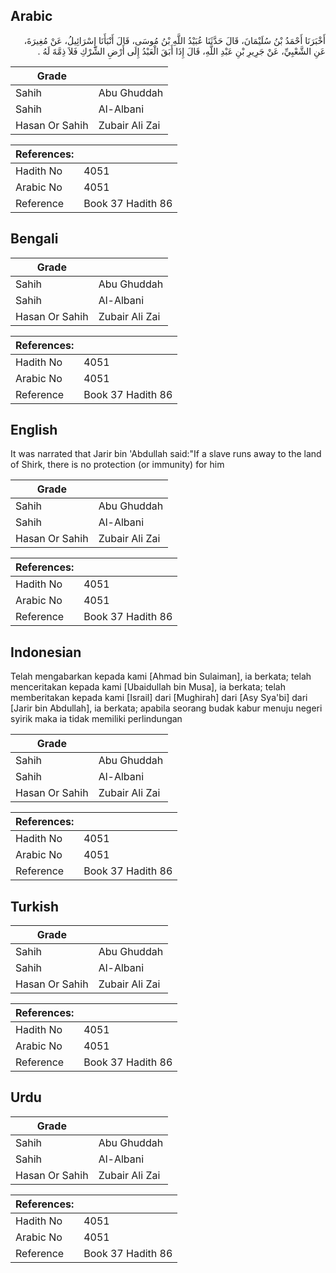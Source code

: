 ## Arabic


<div dir="rtl" lang="ar" style={{fontSize:'larger',backgroundColor:'#f8f9fa',padding:20}}>
أَخْبَرَنَا أَحْمَدُ بْنُ سُلَيْمَانَ، قَالَ حَدَّثَنَا عُبَيْدُ اللَّهِ بْنُ مُوسَى، قَالَ أَنْبَأَنَا إِسْرَائِيلُ، عَنْ مُغِيرَةَ، عَنِ الشَّعْبِيِّ، عَنْ جَرِيرِ بْنِ عَبْدِ اللَّهِ، قَالَ إِذَا أَبَقَ الْعَبْدُ إِلَى أَرْضِ الشِّرْكِ فَلاَ ذِمَّةَ لَهُ ‏.‏
</div>
<div style={{backgroundColor:'#f8f9fa',padding:20, marginBottom: 10}}><table> <thead> <tr> <th>Grade</th> <th></th> </tr> </thead> <tbody> <tr><td>Sahih</td><td>Abu Ghuddah</td></tr><tr><td>Sahih</td><td>Al-Albani</td></tr><tr><td>Hasan Or Sahih</td><td>Zubair Ali Zai</td></tr></tbody></table><table> <thead> <tr> <th>References:</th> <th></th> </tr> </thead> <tbody><tr><td>Hadith No</td><td>4051</td></tr><tr><td>Arabic No</td><td>4051</td></tr><tr><td>Reference</td><td>Book 37 Hadith 86</td></tr></tbody></table></div>

## Bengali


<div dir="ltr" lang="bn" style={{fontSize:'larger',backgroundColor:'#f8f9fa',padding:20}}>

</div>
<div style={{backgroundColor:'#f8f9fa',padding:20, marginBottom: 10}}><table> <thead> <tr> <th>Grade</th> <th></th> </tr> </thead> <tbody> <tr><td>Sahih</td><td>Abu Ghuddah</td></tr><tr><td>Sahih</td><td>Al-Albani</td></tr><tr><td>Hasan Or Sahih</td><td>Zubair Ali Zai</td></tr></tbody></table><table> <thead> <tr> <th>References:</th> <th></th> </tr> </thead> <tbody><tr><td>Hadith No</td><td>4051</td></tr><tr><td>Arabic No</td><td>4051</td></tr><tr><td>Reference</td><td>Book 37 Hadith 86</td></tr></tbody></table></div>

## English


<div dir="ltr" lang="en" style={{fontSize:'larger',backgroundColor:'#f8f9fa',padding:20}}>
It was narrated that Jarir bin 'Abdullah said:"If a slave runs away to the land of Shirk, there is no protection (or immunity) for him
</div>
<div style={{backgroundColor:'#f8f9fa',padding:20, marginBottom: 10}}><table> <thead> <tr> <th>Grade</th> <th></th> </tr> </thead> <tbody> <tr><td>Sahih</td><td>Abu Ghuddah</td></tr><tr><td>Sahih</td><td>Al-Albani</td></tr><tr><td>Hasan Or Sahih</td><td>Zubair Ali Zai</td></tr></tbody></table><table> <thead> <tr> <th>References:</th> <th></th> </tr> </thead> <tbody><tr><td>Hadith No</td><td>4051</td></tr><tr><td>Arabic No</td><td>4051</td></tr><tr><td>Reference</td><td>Book 37 Hadith 86</td></tr></tbody></table></div>

## Indonesian


<div dir="ltr" lang="id" style={{fontSize:'larger',backgroundColor:'#f8f9fa',padding:20}}>
Telah mengabarkan kepada kami [Ahmad bin Sulaiman], ia berkata; telah menceritakan kepada kami [Ubaidullah bin Musa], ia berkata; telah memberitakan kepada kami [Israil] dari [Mughirah] dari [Asy Sya'bi] dari [Jarir bin Abdullah], ia berkata; apabila seorang budak kabur menuju negeri syirik maka ia tidak memiliki perlindungan
</div>
<div style={{backgroundColor:'#f8f9fa',padding:20, marginBottom: 10}}><table> <thead> <tr> <th>Grade</th> <th></th> </tr> </thead> <tbody> <tr><td>Sahih</td><td>Abu Ghuddah</td></tr><tr><td>Sahih</td><td>Al-Albani</td></tr><tr><td>Hasan Or Sahih</td><td>Zubair Ali Zai</td></tr></tbody></table><table> <thead> <tr> <th>References:</th> <th></th> </tr> </thead> <tbody><tr><td>Hadith No</td><td>4051</td></tr><tr><td>Arabic No</td><td>4051</td></tr><tr><td>Reference</td><td>Book 37 Hadith 86</td></tr></tbody></table></div>

## Turkish


<div dir="ltr" lang="tr" style={{fontSize:'larger',backgroundColor:'#f8f9fa',padding:20}}>

</div>
<div style={{backgroundColor:'#f8f9fa',padding:20, marginBottom: 10}}><table> <thead> <tr> <th>Grade</th> <th></th> </tr> </thead> <tbody> <tr><td>Sahih</td><td>Abu Ghuddah</td></tr><tr><td>Sahih</td><td>Al-Albani</td></tr><tr><td>Hasan Or Sahih</td><td>Zubair Ali Zai</td></tr></tbody></table><table> <thead> <tr> <th>References:</th> <th></th> </tr> </thead> <tbody><tr><td>Hadith No</td><td>4051</td></tr><tr><td>Arabic No</td><td>4051</td></tr><tr><td>Reference</td><td>Book 37 Hadith 86</td></tr></tbody></table></div>

## Urdu


<div dir="rtl" lang="ur" style={{fontSize:'larger',backgroundColor:'#f8f9fa',padding:20}}>

</div>
<div style={{backgroundColor:'#f8f9fa',padding:20, marginBottom: 10}}><table> <thead> <tr> <th>Grade</th> <th></th> </tr> </thead> <tbody> <tr><td>Sahih</td><td>Abu Ghuddah</td></tr><tr><td>Sahih</td><td>Al-Albani</td></tr><tr><td>Hasan Or Sahih</td><td>Zubair Ali Zai</td></tr></tbody></table><table> <thead> <tr> <th>References:</th> <th></th> </tr> </thead> <tbody><tr><td>Hadith No</td><td>4051</td></tr><tr><td>Arabic No</td><td>4051</td></tr><tr><td>Reference</td><td>Book 37 Hadith 86</td></tr></tbody></table></div>